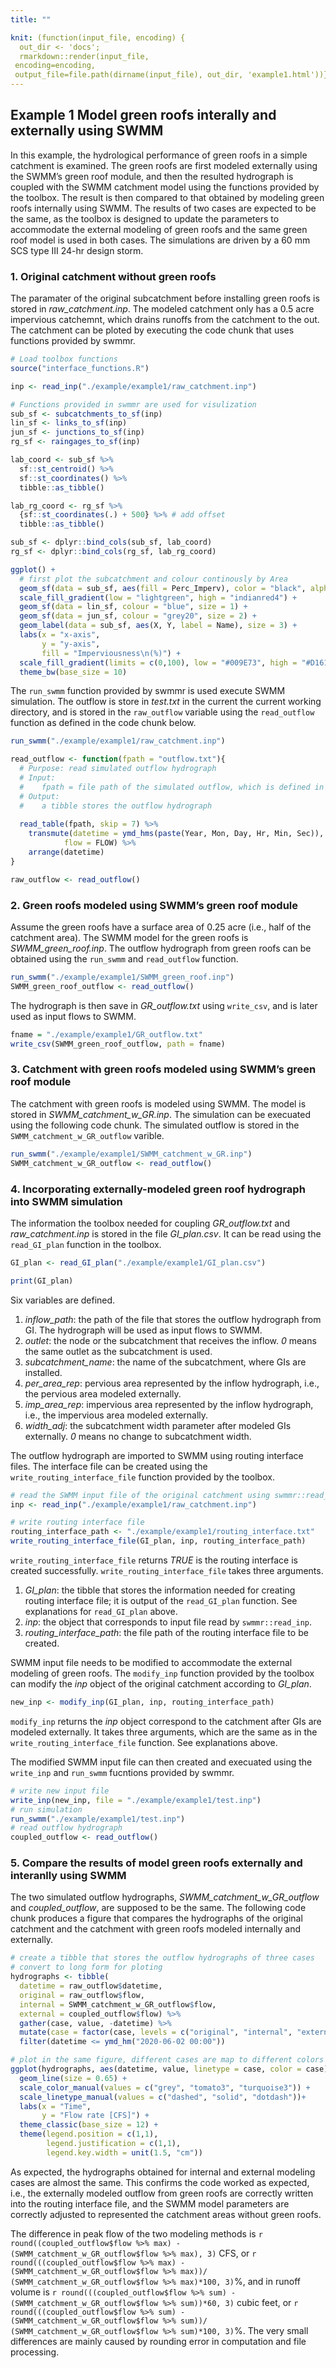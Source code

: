 ```yaml
---
title: ""

knit: (function(input_file, encoding) {
  out_dir <- 'docs';
  rmarkdown::render(input_file,
 encoding=encoding,
 output_file=file.path(dirname(input_file), out_dir, 'example1.html'))})
---
```


## Example 1 Model green roofs interally and externally using SWMM

In this example, the hydrological performance of green roofs in a simple catchment is examined. The green roofs are first modeled externally using the SWMM's green roof module, and then the resulted hydrograph is coupled with the SWMM catchment model using the functions provided by the toolbox. The result is then compared to that obtained by modeling green roofs internally using SWMM. The results of two cases are expected to be the same, as the toolbox is designed to update the parameters to accommodate the external modeling of green roofs and the same green roof model is used in both cases. The simulations are driven by a 60 mm SCS type III 24-hr design storm.

### 1. Original catchment without green roofs

The paramater of the original subcatchment before installing green roofs is stored in *raw_catchment.inp*. The modeled catchment only has a 0.5 acre impervious catchemnt, which drains runoffs from the catchment to the out. The catchment can be ploted by executing the code chunk that uses functions provided by swmmr.

```r

# Load toolbox functions
source("interface_functions.R")

inp <- read_inp("./example/example1/raw_catchment.inp")

# Functions provided in swmmr are used for visulization
sub_sf <- subcatchments_to_sf(inp)
lin_sf <- links_to_sf(inp)
jun_sf <- junctions_to_sf(inp)
rg_sf <- raingages_to_sf(inp)

lab_coord <- sub_sf %>% 
  sf::st_centroid() %>%
  sf::st_coordinates() %>% 
  tibble::as_tibble()

lab_rg_coord <- rg_sf %>% 
  {sf::st_coordinates(.) + 500} %>% # add offset
  tibble::as_tibble()

sub_sf <- dplyr::bind_cols(sub_sf, lab_coord)
rg_sf <- dplyr::bind_cols(rg_sf, lab_rg_coord)

ggplot() + 
  # first plot the subcatchment and colour continously by Area
  geom_sf(data = sub_sf, aes(fill = Perc_Imperv), color = "black", alpha = 0.8) + 
  scale_fill_gradient(low = "lightgreen", high = "indianred4") +
  geom_sf(data = lin_sf, colour = "blue", size = 1) +
  geom_sf(data = jun_sf, colour = "grey20", size = 2) +
  geom_label(data = sub_sf, aes(X, Y, label = Name), size = 3) +
  labs(x = "x-axis",
       y = "y-axis",
       fill = "Imperviousness\n(%)") +
  scale_fill_gradient(limits = c(0,100), low = "#009E73", high = "#D16103") +
  theme_bw(base_size = 10)
```

The `run_swmm` function provided by swmmr is used execute SWMM simulation. The outflow is store in *test.txt* in the current the current working directory, and is stored in the `raw_outflow` variable using the `read_outflow` function as defined in the code chunk below.

```r
run_swmm("./example/example1/raw_catchment.inp")

read_outflow <- function(fpath = "outflow.txt"){
  # Purpose: read simulated outflow hydrograph
  # Input: 
  #    fpath = file path of the simulated outflow, which is defined in the [FILES] tabe in SWMM input file
  # Output:
  #    a tibble stores the outflow hydrograph
  
  read_table(fpath, skip = 7) %>%
    transmute(datetime = ymd_hms(paste(Year, Mon, Day, Hr, Min, Sec)),
            flow = FLOW) %>%
    arrange(datetime)
}

raw_outflow <- read_outflow()
```

### 2. Green roofs modeled using SWMM's green roof module

Assume the green roofs have a surface area of 0.25 acre (i.e., half of the catchment area). The SWMM model for the green roofs is *SWMM_green_roof.inp*. The outflow hydrograph from green roofs can be obtained using the `run_swmm` and `read_outflow` function.

```r
run_swmm("./example/example1/SWMM_green_roof.inp")
SWMM_green_roof_outflow <- read_outflow()
```

The hydrograph is then save in *GR_outflow.txt* using `write_csv`, and is later used as input flows to SWMM. 

```r
fname = "./example/example1/GR_outflow.txt"
write_csv(SWMM_green_roof_outflow, path = fname)
```

### 3. Catchment with green roofs modeled using SWMM's green roof module

The catchment with green roofs is modeled using SWMM. The model is stored in *SWMM_catchment_w_GR.inp*. The simulation can be execuated using the following code chunk. The simulated outflow is stored in the `SWMM_catchment_w_GR_outflow` varible. 

```r
run_swmm("./example/example1/SWMM_catchment_w_GR.inp")
SWMM_catchment_w_GR_outflow <- read_outflow()
```

### 4. Incorporating externally-modeled green roof hydrograph into SWMM simulation

The information the toolbox needed for coupling *GR_outflow.txt* and *raw_catchment.inp* is stored in the file *GI_plan.csv*. It can be read using the `read_GI_plan` function in the toolbox.

```r
GI_plan <- read_GI_plan("./example/example1/GI_plan.csv")

print(GI_plan)
```
Six variables are defined.

1. *inflow_path*: the path of the file that stores the outflow hydrograph from GI. The hydrograph will be used as input flows to SWMM.
2. *outlet*: the node or the subcatchment that receives the inflow. *0* means the same outlet as the subcatchment is used.
3. *subcatchment_name*: the name of the subcatchment, where GIs are installed.
4. *per_area_rep*: pervious area represented by the inflow hydrograph, i.e., the pervious area modeled externally.
5. *imp_area_rep*: impervious area represented by the inflow hydrograph, i.e., the impervious area modeled externally.
6. *width_adj*: the subcatchment width parameter after modeled GIs externally. *0* means no change to subcatchment width.

The outflow hydrograph are imported to SWMM using routing interface files. The interface file can be created using the `write_routing_interface_file` function provided by the toolbox. 

```r
# read the SWMM input file of the original catchment using swmmr::read_inp
inp <- read_inp("./example/example1/raw_catchment.inp")

# write routing interface file
routing_interface_path <- "./example/example1/routing_interface.txt"
write_routing_interface_file(GI_plan, inp, routing_interface_path)
```

`write_routing_interface_file` returns *TRUE* is the routing interface is created successfully. `write_routing_interface_file` takes three arguments.

1. *GI_plan*: the tibble that stores the information needed for creating routing interface file; it is output of the `read_GI_plan` function. See explanations for `read_GI_plan` above.
2. *inp*: the object that corresponds to input file read by `swmmr::read_inp`.
3. *routing_interface_path*: the file path of the routing interface file to be created.

SWMM input file needs to be modified to accommodate the external modeling of green roofs. The `modify_inp` function provided by the toolbox can modify the *inp* object of the original catchment according to *GI_plan*.

```r
new_inp <- modify_inp(GI_plan, inp, routing_interface_path)
```

`modify_inp` returns the *inp* object correspond to the catchment after GIs are modeled externally. It takes three arguments, which are the same as in the `write_routing_interface_file` function. See explanations above.

The modified SWMM input file can then created and execuated using the `write_inp` and `run_swmm` fucntions provided by swmmr.

```r
# write new input file
write_inp(new_inp, file = "./example/example1/test.inp")
# run simulation
run_swmm("./example/example1/test.inp")
# read outflow hydrograph
coupled_outflow <- read_outflow()
```

### 5. Compare the results of model green roofs externally and interanlly using SWMM

The two simulated outflow hydrographs, *SWMM_catchment_w_GR_outflow* and *coupled_outflow*, are supposed to be the same. The following code chunk produces a figure that compares the hydrographs of the original catchment and the catchment with green roofs modeled internally and externally. 


```r
# create a tibble that stores the outflow hydrographs of three cases
# convert to long form for ploting
hydrographs <- tibble(
  datetime = raw_outflow$datetime,
  original = raw_outflow$flow,
  internal = SWMM_catchment_w_GR_outflow$flow,
  external = coupled_outflow$flow) %>%
  gather(case, value, -datetime) %>%
  mutate(case = factor(case, levels = c("original", "internal", "external"))) %>%
  filter(datetime <= ymd_hm("2020-06-02 00:00"))

# plot in the same figure, different cases are map to different colors and linetypes
ggplot(hydrographs, aes(datetime, value, linetype = case, color = case)) +
  geom_line(size = 0.65) +
  scale_color_manual(values = c("grey", "tomato3", "turquoise3")) +
  scale_linetype_manual(values = c("dashed", "solid", "dotdash"))+
  labs(x = "Time",
       y = "Flow rate [CFS]") +
  theme_classic(base_size = 12) +
  theme(legend.position = c(1,1),
        legend.justification = c(1,1),
        legend.key.width = unit(1.5, "cm"))
```

As expected, the hydrographs obtained for internal and external modeling cases are almost the same. This confirms the code worked as expected, i.e., the externally modeled outflow from green roofs are correctly written into the routing interface file, and the SWMM model parameters are correctly adjusted to represented the catchment areas without green roofs. 

The difference in peak flow of the two modeling methods is `r round((coupled_outflow$flow %>% max) - (SWMM_catchment_w_GR_outflow$flow %>% max), 3)` CFS, or `r round(((coupled_outflow$flow %>% max) - (SWMM_catchment_w_GR_outflow$flow %>% max))/ (SWMM_catchment_w_GR_outflow$flow %>% max)*100, 3)`%, and in runoff volume is `r round(((coupled_outflow$flow %>% sum) - (SWMM_catchment_w_GR_outflow$flow %>% sum))*60, 3)` cubic feet, or `r round(((coupled_outflow$flow %>% sum) - (SWMM_catchment_w_GR_outflow$flow %>% sum))/ (SWMM_catchment_w_GR_outflow$flow %>% sum)*100, 3)`%. The very small differences are mainly caused by rounding error in computation and file processing.

